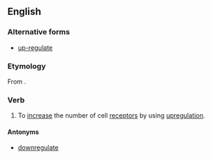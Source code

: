 ==English==
{{wikipedia}}

===Alternative forms===
* [[up-regulate]]

===Etymology===
From {{prefix|up|regulate|lang=en}}.

===Verb===
{{en-verb|upregulat|ing}}

# {{context|biology|lang=en}} To [[increase]] the number of cell [[receptor]]s by using [[upregulation]].

====Antonyms====
* [[downregulate]]